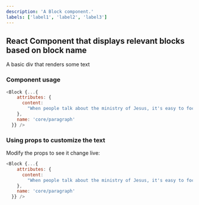 ```yaml
---
description: 'A Block component.'
labels: ['label1', 'label2', 'label3']
---
```



## React Component that displays relevant blocks based on block name

A basic div that renders some text

### Component usage
```js
<Block {...{
    attributes: {
      content:
        "When people talk about the ministry of Jesus, it's easy to focus on his miracles. Jesus performed some amazing feats that the world had never seen (and hasn’t seen since). But one of the most exciting things about His ministry was His teaching style."
    },
    name: 'core/paragraph'
  }} />
```

### Using props to customize the text

Modify the props to see it change live:
```js live
<Block {...{
    attributes: {
      content:
        "When people talk about the ministry of Jesus, it's easy to focus on his miracles. Jesus performed some amazing feats that the world had never seen (and hasn’t seen since). But one of the most exciting things about His ministry was His teaching style."
    },
    name: 'core/paragraph'
  }} />
```

